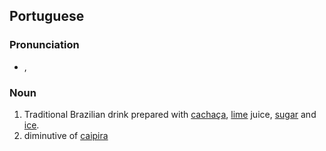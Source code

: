 ==Portuguese==
{{wikipedia}}
{{rfe|lang=pt}}

===Pronunciation===
* {{IPA|/kajpiˈriɲa/|lang=pt}}, {{SAMPA|/kajpi"riJa/}}

===Noun===
{{infl|pt|noun|g=f|plural|caipirinhas}}

# Traditional Brazilian drink prepared with [[cachaça]], [[lime]] juice, [[sugar]] and [[ice]].
# diminutive of [[caipira]]